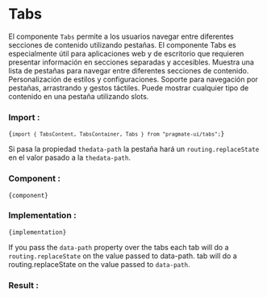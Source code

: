 
# Tabs

El componente `Tabs` permite a los usuarios navegar entre diferentes secciones de contenido utilizando pestañas. El
componente Tabs es especialmente útil para aplicaciones web y de escritorio que requieren presentar información en
secciones separadas y accesibles. Muestra una lista de pestañas para navegar entre diferentes secciones de contenido.
Personalización de estilos y configuraciones. Soporte para navegación por pestañas, arrastrando y gestos táctiles. Puede
mostrar cualquier tipo de contenido en una pestaña utilizando slots.

### Import :

<Code>{`import { TabsContent, TabsContainer, Tabs } from "pragmate-ui/tabs";`}</Code>

Si pasa la propiedad `thedata-path` la pestaña hará un `routing.replaceState` en el valor pasado a la `thedata-path`.

### Component :

<Code>{component}</Code>

### Implementation :

<Code>{implementation}</Code>

If you pass the `data-path` property over the tabs each tab will do a `routing.replaceState` on the value passed to
data-path. tab will do a routing.replaceState on the value passed to `data-path`.

### Result :

<Results />
